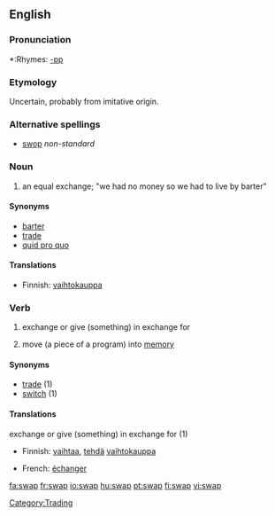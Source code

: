 {{wikipedia}}
==English==

===Pronunciation===
*:Rhymes: [[Rhymes:English:-ɒp|-ɒp]]

===Etymology===
Uncertain, probably from imitative origin.

===Alternative spellings===
*[[swop]]  ''non-standard''

===Noun===
{{en-noun}}
# an equal exchange; "we had no money so we had to live by barter" 

====Synonyms====
*[[barter]]
*[[trade]]
*[[quid pro quo]]

====Translations====
{{top}}
*Finnish: [[vaihtokauppa]]
{{bottom}}

===Verb===
{{en-verb|swap|p|ing}}

# exchange or give (something) in exchange for 
# {{computer science}} move (a piece of a program) into [[memory]]

====Synonyms====
*[[trade]] (1)
*[[switch]] (1)

====Translations====
;exchange or give (something) in exchange for (1)
{{top}}
*Finnish: [[vaihtaa]], [[tehdä]] [[vaihtokauppa]]
{{mid}}
*French: [[échanger]]
{{bottom}}

[[Category:Trading]]

[[fa:swap]]
[[fr:swap]]
[[io:swap]]
[[hu:swap]]
[[pt:swap]]
[[fi:swap]]
[[vi:swap]]